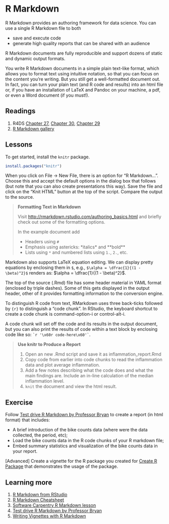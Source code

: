 # R Markdown

R Markdown provides an authoring framework for data science. You can use a single R Markdown file to both

- save and execute code
- generate high quality reports that can be shared with an audience

R Markdown documents are fully reproducible and support dozens of static and dynamic output formats. 

You write R Markdown documents in a simple plain text-like format, which allows you to format text using intuitive notation, so that you can focus on the content you're writing. But you still get a well-formatted document out. In fact, you can turn your plain text (and R code and results) into an html file or, if you have an installation of LaTeX and Pandoc on your machine, a pdf, or even a Word document (if you must!).

## Readings

1. R4DS [Chapter 27](http://r4ds.had.co.nz/r-markdown.html), [Chapter 30](http://r4ds.had.co.nz/r-markdown-workflow.html), [Chapter 29](http://r4ds.had.co.nz/r-markdown-formats.html)
2. [R Markdown gallery](http://rmarkdown.rstudio.com/gallery.html)

## Lessons

To get started, install the `knitr` package.

```r
install.packages("knitr")
```

When you click on File -> New File, there is an option for "R Markdown...". Choose this and accept the default options in the dialog box that follows (but note that you can also create presentations this way). Save the file and click on the "Knit HTML" button at the top of the script. Compare the output to the source.

> **Formatting Text in Markdown**
>
> Visit <http://rmarkdown.rstudio.com/authoring_basics.html> and briefly check out some of the formatting options.
>
> In the example document add
>
> * Headers using `#`
> * Emphasis using astericks:  \*italics\* and \*\*bold\*\*
> * Lists using `*` and numbered lists using `1.`, `2.`, etc.

Markdown also supports LaTeX equation editing.
We can display pretty equations by enclosing them in `$`,
e.g., `$\alpha = \dfrac{1}{(1 - \beta)^2}$` renders as: $\alpha = \dfrac{1}{(1 - \beta)^2}$.

The top of the source (.Rmd) file has some header material in YAML format (enclosed by triple dashes).
Some of this gets displayed in the output header, other of it provides formatting information to the conversion engine.

To distinguish R code from text, RMarkdown uses three back-ticks followed by `{r}` to distinguish a "code chunk".
In RStudio, the keyboard shortcut to create a code chunk is command-option-i or control-alt-i.

A code chunk will set off the code and its results in the output document,
but you can also print the results of code within a text block by enclosing code like so: `` `r '\x60r code-here\x60'` ``.

> **Use knitr to Produce a Report**
>
> 1. Open an new .Rmd script and save it as inflammation_report.Rmd
> 2. Copy code from earlier into code chunks to read the inflammation data and plot average inflammation.
> 3. Add a few notes describing what the code does and what the main findings are. Include an in-line calculation of the median inflammation level.
> 4. `knit` the document and view the html result.

## Exercise

Follow [Test drive R Markdown by Professor Bryan](http://stat545.com/block007_first-use-rmarkdown.html) to create a report (in html format) that includes:

- A brief introduction of the bike counts data (where were the data collected, the period, etc);
- Load the bike counts data in the R code chunks of your R markdown file;
- Embed summary statistics and visualization of the bike counts data in your report.

[Advanced] Create a vignette for the R package you created for [Create R Package](04-package.html) that demonstrates the usage of the package. 

## Learning more
1. [R Markdown from RStudio](http://rmarkdown.rstudio.com/lesson-1.html)
1. [R Markdown Cheatsheet](https://www.rstudio.com/wp-content/uploads/2015/02/rmarkdown-cheatsheet.pdf)
1. [Software Carpentry R Markdown lesson](http://swcarpentry.github.io/r-novice-gapminder/15-knitr-markdown/)
1. [Test drive R Markdown by Professor Bryan](http://stat545.com/block007_first-use-rmarkdown.html)
1. [Writing Vignettes with R Markdown](http://r-pkgs.had.co.nz/vignettes.html)
